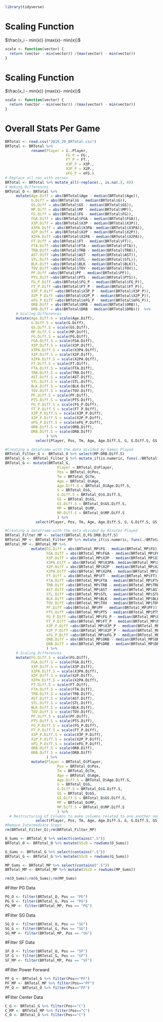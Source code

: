 ```{r setup, message = FALSE}
library(tidyverse)
```

# Scaling Function
$\frac{x_i - min(x)} {max(x)- min(x)}$

```{r scaling.function}
scale <- function(vector) {
  return (vector - min(vector)) /(max(vector) - min(vector))
}
```

# Scaling Function
$\frac{x_i - min(x)} {max(x)- min(x)}$

```{r scaling.function}
scale <- function(vector) {
  return (vector - min(vector)) /(max(vector) - min(vector))
}
```

# Overall Stats Per Game

```{r overall, echo=FALSE}
BRTotal <- read.csv("2019_20_BRTotal.csv")
BRTotal <- BRTotal %>%
            rename(Player = ï..Player,
                            FG_P = FG.,
                            FT_P = FT.,
                            X3P_P = X3P.,
                            X2P_P = X2P.,
                            eFG_P = eFG.)
# Replace all nas with zeroes
BRTotal <- BRTotal %>% mutate_all(~replace(., is.na(.), 0))
# Making Differences
BRTotal_O <- BRTotal %>%
     mutate(Age.Diff = abs(BRTotal$Age - median(BRTotal$Age)),
            G.Diff = abs(BRTotal$G - median(BRTotal$G)),
            GS.Diff = abs(BRTotal$GS - median(BRTotal$GS)),
            MP.Diff = abs(BRTotal$MP - median(BRTotal$MP)),
            FG.Diff = abs(BRTotal$FG - median(BRTotal$FG)), 
            FGA.Diff = abs(BRTotal$FGA - median(BRTotal$FGA)),
            X3P.Diff = abs(BRTotal$X3P - median(BRTotal$X3P)),
            X3PA.Diff = abs(BRTotal$X3PA- median(BRTotal$X3PA)),
            X2P.Diff = abs(BRTotal$X2P - median(BRTotal$X2P)),
            X2PA.Diff =abs(BRTotal$X2PA - median(BRTotal$X2PA)),
            FT.Diff = abs(BRTotal$FT - median(BRTotal$FT)),
            FTA.Diff =abs(BRTotal$FTA - median(BRTotal$FTA)),
            TRB.Diff =abs(BRTotal$TRB - median(BRTotal$TRB)),
            AST.Diff =abs(BRTotal$AST - median(BRTotal$AST)), 
            STL.Diff =abs(BRTotal$STL - median(BRTotal$STL)), 
            BLK.Diff =abs(BRTotal$BLK - median(BRTotal$BLK)),
            TOV.Diff =abs(BRTotal$TOV - median(BRTotal$TOV)),
            PF.Diff =abs(BRTotal$PF - median(BRTotal$PF)),
            PTS.Diff =abs(BRTotal$PTS - median(BRTotal$PTS)),
            FG_P.Diff =abs(BRTotal$FG_P - median(BRTotal$FG_P)),
            FT_P.Diff =abs(BRTotal$FT_P - median(BRTotal$FT_P)),
            X3P_P.Diff =abs(BRTotal$X3P_P - median(BRTotal$X3P_P)),
            X2P_P.Diff =abs(BRTotal$X2P_P - median(BRTotal$X2P_P)),
            eFG_P.Diff =abs(BRTotal$eFG_P - median(BRTotal$eFG_P)), 
            ORB.Diff = abs(BRTotal$ORB - median(BRTotal$ORB)),
            DRB.Diff = abs(BRTotal$DRB - median(BRTotal$DRB)))  %>%
     # Scaling Differences
     mutate(Age.Diff.S = scale(Age.Diff),
            G.Diff.S = scale(G.Diff),
            GS.Diff.S = scale(GS.Diff),
            MP.Diff.S = scale(MP.Diff),
            FG.Diff.S = scale(FG.Diff), 
            FGA.Diff.S = scale(FGA.Diff),
            X3P.Diff.S = scale(X3P.Diff),
            X3PA.Diff.S = scale(X3PA.Diff),
            X2P.Diff.S = scale(X2P.Diff),
            X2PA.Diff.S = scale(X2PA.Diff),
            FT.Diff.S = scale(FT.Diff),
            FTA.Diff.S = scale(FTA.Diff),
            TRB.Diff.S = scale(TRB.Diff),
            AST.Diff.S = scale(AST.Diff), 
            STL.Diff.S = scale(STL.Diff), 
            BLK.Diff.S = scale(BLK.Diff),
            TOV.Diff.S = scale(TOV.Diff),
            PF.Diff.S = scale(PF.Diff),
            PTS.Diff.S = scale(PTS.Diff),
            FG_P.Diff.S = scale(FG_P.Diff),
            FT_P.Diff.S = scale(FT_P.Diff),
            X3P_P.Diff.S = scale(X3P_P.Diff),
            X2P_P.Diff.S = scale(X2P_P.Diff),
            eFG_P.Diff.S = scale(eFG_P.Diff), 
            ORB.Diff.S = scale(ORB.Diff),
            DRB.Diff.S = scale(DRB.Diff)
                   ) %>%
              select(Player, Pos, Tm, Age, Age.Diff.S, G, G.Diff.S, GS, GS.Diff.S, MP, MP.Diff.S, FG, FG.Diff.S, FGA, FGA.Diff.S, X3P, X3P.Diff.S, X3PA, X3PA.Diff.S, X2P, X2P.Diff.S, X2PA, X2PA.Diff.S, FT, FT.Diff.S, FTA, FTA.Diff.S, TRB, TRB.Diff.S, AST, AST.Diff.S, STL, STL.Diff.S, BLK, BLK.Diff.S, TOV, TOV.Diff.S, PF, PF.Diff.S, PTS, PTS.Diff.S, FG_P, FG_P.Diff.S, FT_P, FT_P.Diff.S, X3P_P, X3P_P.Diff.S, X2P_P, X2P_P.Diff.S, eFG_P, eFG_P.Diff.S, ORB, ORB.Diff.S, DRB, DRB.Diff.S)
```

```{r overall.g}
#Creating a dataframe with the data divided by Games Played
BRTotal_Filter_G <- BRTotal_O %>% select(MP:DRB.Diff.S) 
BRTotal_G <- BRTotal_Filter_G %>% mutate_if(is.numeric, funs(./BRTotal$G))
BRTotal_G <- mutate(BRTotal_G, 
                        Player = BRTotal_O$Player, 
                        Pos = BRTotal_O$Pos, 
                        Tm = BRTotal_O$Tm, 
                        Age = BRTotal_O$Age, 
                        Age.Diff.S = BRTotal_O$Age.Diff.S, 
                        G = BRTotal_O$G, 
                        G.Diff.S = BRTotal_O$G.Diff.S, 
                        GS = BRTotal_O$GS, 
                        GS.Diff.S = BRTotal_O$GS.Diff.S,
                        MP = BRTotal_O$MP,
                        MP.Diff.S = BRTotal_O$MP.Diff.S
                        ) %>%
              select(Player, Pos, Tm, Age, Age.Diff.S, G, G.Diff.S, GS, GS.Diff.S, MP, MP.Diff.S, FG, FG.Diff.S, FGA, FGA.Diff.S, X3P, X3P.Diff.S, X3PA, X3PA.Diff.S, X2P, X2P.Diff.S, X2PA, X2PA.Diff.S, FT, FT.Diff.S, FTA, FTA.Diff.S, TRB, TRB.Diff.S, AST, AST.Diff.S, STL, STL.Diff.S, BLK, BLK.Diff.S, TOV, TOV.Diff.S, PF, PF.Diff.S, PTS, PTS.Diff.S, FG_P, FG_P.Diff.S, FT_P, FT_P.Diff.S, X3P_P, X3P_P.Diff.S, X2P_P, X2P_P.Diff.S, eFG_P, eFG_P.Diff.S, ORB, ORB.Diff.S, DRB, DRB.Diff.S)
```

```{r overall.mp}
#Creating a dataframe with the data divided by Minutes Played
BRTotal_Filter_MP <- select(BRTotal_O,FG:DRB.Diff.S) 
BRTotal_MP <- BRTotal_Filter_MP %>% mutate_if(is.numeric, funs(./BRTotal_O$MP))
BRTotal_MP <- BRTotal_MP %>%
            mutate(FG.Diff = abs(BRTotal_MP$FG - median(BRTotal_MP$FG)), 
                   FGA.Diff = abs(BRTotal_MP$FGA - median(BRTotal_MP$FGA)),
                   X3P.Diff = abs(BRTotal_MP$X3P - median(BRTotal_MP$X3P)),
                   X3PA.Diff = abs(BRTotal_MP$X3PA- median(BRTotal_MP$X3PA)),
                   X2P.Diff = abs(BRTotal_MP$X2P - median(BRTotal_MP$X2P)),
                   X2PA.Diff =abs(BRTotal_MP$X2PA - median(BRTotal_MP$X2PA)),
                   FT.Diff = abs(BRTotal_MP$FT - median(BRTotal_MP$FT)),
                   FTA.Diff =abs(BRTotal_MP$FTA - median(BRTotal_MP$FTA)),
                   TRB.Diff =abs(BRTotal_MP$TRB - median(BRTotal_MP$TRB)),
                   AST.Diff =abs(BRTotal_MP$AST - median(BRTotal_MP$AST)), 
                   STL.Diff =abs(BRTotal_MP$STL - median(BRTotal_MP$STL)), 
                   BLK.Diff =abs(BRTotal_MP$BLK - median(BRTotal_MP$BLK)),
                   TOV.Diff =abs(BRTotal_MP$TOV - median(BRTotal_MP$TOV)),
                   PF.Diff =abs(BRTotal_MP$PF - median(BRTotal_MP$PF)),
                   PTS.Diff =abs(BRTotal_MP$PTS - median(BRTotal_MP$PTS)),
                   FG_P.Diff =abs(BRTotal_MP$FG_P - median(BRTotal_MP$FG_P)),
                   FT_P.Diff =abs(BRTotal_MP$FT_P - median(BRTotal_MP$FT_P)),
                   X3P_P.Diff =abs(BRTotal_MP$X3P_P - median(BRTotal_MP$X3P_P)),
                   X2P_P.Diff =abs(BRTotal_MP$X2P_P - median(BRTotal_MP$X2P_P)),
                   eFG_P.Diff =abs(BRTotal_MP$eFG_P - median(BRTotal_MP$eFG_P)), 
                   ORB.Diff = abs(BRTotal_MP$ORB - median(BRTotal_MP$ORB)),
                   DRB.Diff = abs(BRTotal_MP$DRB - median(BRTotal_MP$DRB))
                   ) %>%
     # Scaling Differences
     mutate(FG.Diff.S = scale(FG.Diff), 
            FGA.Diff.S = scale(FGA.Diff),
            X3P.Diff.S = scale(X3P.Diff),
            X3PA.Diff.S = scale(X3PA.Diff),
            X2P.Diff.S = scale(X2P.Diff),
            X2PA.Diff.S = scale(X2PA.Diff),
            FT.Diff.S = scale(FT.Diff),
            FTA.Diff.S = scale(FTA.Diff),
            TRB.Diff.S = scale(TRB.Diff),
            AST.Diff.S = scale(AST.Diff), 
            STL.Diff.S = scale(STL.Diff), 
            BLK.Diff.S = scale(BLK.Diff),
            TOV.Diff.S = scale(TOV.Diff),
            PF.Diff.S = scale(PF.Diff),
            PTS.Diff.S = scale(PTS.Diff),
            FG_P.Diff.S = scale(FG_P.Diff),
            FT_P.Diff.S = scale(FT_P.Diff),
            X3P_P.Diff.S = scale(X3P_P.Diff),
            X2P_P.Diff.S = scale(X2P_P.Diff),
            eFG_P.Diff.S = scale(eFG_P.Diff), 
            ORB.Diff.S = scale(ORB.Diff),
            DRB.Diff.S = scale(DRB.Diff)
                   ) %>%
            mutate(Player = BRTotal_O$Player, 
                        Pos = BRTotal_O$Pos, 
                        Tm = BRTotal_O$Tm, 
                        Age = BRTotal_O$Age, 
                        Age.Diff.S = BRTotal_O$Age.Diff.S, 
                        G = BRTotal_O$G, 
                        G.Diff.S = BRTotal_O$G.Diff.S, 
                        GS = BRTotal_O$GS, 
                        GS.Diff.S = BRTotal_O$GS.Diff.S,
                        MP = BRTotal_O$MP,
                        MP.Diff.S = BRTotal_O$MP.Diff.S
                        ) %>%
  # Restructuring of Columns to make columns related to one another next to one another
              select(Player, Pos, Tm, Age, Age.Diff.S, G, G.Diff.S, GS, GS.Diff.S, MP, MP.Diff.S, FG, FG.Diff.S, FGA, FGA.Diff.S, X3P, X3P.Diff.S, X3PA, X3PA.Diff.S, X2P, X2P.Diff.S, X2PA, X2PA.Diff.S, FT, FT.Diff.S, FTA, FTA.Diff.S, TRB, TRB.Diff.S, AST, AST.Diff.S, STL, STL.Diff.S, BLK, BLK.Diff.S, TOV, TOV.Diff.S, PF, PF.Diff.S, PTS, PTS.Diff.S, FG_P, FG_P.Diff.S, FT_P, FT_P.Diff.S, X3P_P, X3P_P.Diff.S, X2P_P, X2P_P.Diff.S, eFG_P, eFG_P.Diff.S, ORB, ORB.Diff.S, DRB, DRB.Diff.S)
#Remove Intermediate Steps
rm(BRTotal_Filter_G);rm(BRTotal_Filter_MP)
```

```{r sums}
O_Sums <- BRTotal_O %>% select(contains(".S"))
BRTotal_O <- BRTotal_O %>% mutate(SScD = rowSums(O_Sums))

G_Sums <- BRTotal_G %>% select(contains(".S")) 
BRTotal_G <- BRTotal_G %>% mutate(SScD = rowSums(G_Sums))

MP_Sums <- BRTotal_MP %>% select(contains(".S")) 
BRTotal_MP <- BRTotal_MP %>% mutate(SScD = rowSums(MP_Sums))

rm(O_Sums);rm(G_Sums);rm(MP_Sums)
```

#Filter PG Data
```{r pg}
PG_O <- filter(BRTotal_O, Pos == "PG")
PG_G <- filter(BRTotal_G, Pos == "PG")
PG_MP <- filter(BRTotal_MP, Pos == "PG")
```

#Filter SG Data
```{r sg}
SG_O <- filter(BRTotal_O, Pos == "SG")
SG_G <- filter(BRTotal_G, Pos == "SG")
SG_MP <- filter(BRTotal_MP, Pos == "SG")
```

#Filter SF Data
```{r sf}
SF_O <- filter(BRTotal_O, Pos == "SF")
SF_G <- filter(BRTotal_G, Pos == "SF")
SF_MP <- filter(BRTotal_MP, Pos == "SF")
```

#Filter Power Forward
```{r pf}
PF_G <- BRTotal_G %>% filter(Pos=="PF")
PF_MP <- BRTotal_MP %>% filter(Pos=="PF")
PF_O <- BRTotal_O %>% filter(Pos=="PF")
```

#Filter Center Data
```{r c}
C_G <- BRTotal_G %>% filter(Pos=="C")
C_MP <- BRTotal_MP %>% filter(Pos=="C")
C_O <- BRTotal_O %>% filter(Pos=="C")
```

